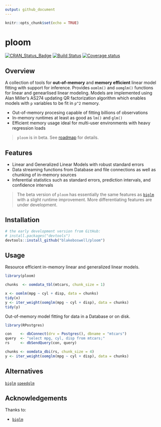 ```yaml
---
output: github_document
---
```


```r
knitr::opts_chunk$set(echo = TRUE)
```

# ploom

[![CRAN_Status_Badge](https://www.r-pkg.org/badges/version/ploom)](https://cran.r-project.org/package=ploom)
[![Build Status](https://api.travis-ci.com/blakeboswell/ploom.svg?branch=develop)](https://api.travis-ci.com/blakeboswell/ploom)
[![Coverage status](https://codecov.io/gh/blakeboswell/ploom/branch/develop/graph/badge.svg)](https://codecov.io/github/blakeboswell/ploom?branch=develop)

<!-- [AppVeyor Build Status]() -->
<!-- [Coverage Status]() -->

## Overview

A collection of tools for __out-of-memory__ and __memory efficient__ linear model fitting with support for inference. Provides `oomlm()` and `oomglm()` functions for linear and genearlised linear modeling.  Models are implemented using Alan Miller's AS274 updating QR factorization algorithm which enables models with `p` variables to be fit in `p^2` memory.

- Out-of-memory procesing capable of fitting billions of observations
- In-memory runtimes at least as good as `lm()` and `glm()`
- Efficient memory usage ideal for multi-user environments with heavy regression loads

> `ploom` is in beta. See [roadmap]() for details.

## Features

- Linear and Generalized Linear Models with robust standard errors
- Data streaming functions from Database and file connections as well as
  chunking of in-memory sources
- Inferential statistics such as standard errors, prediction intervals,
  and confidence intervals

> The beta version of `ploom` has essentially the same features as [`biglm`](https://cran.r-project.org/web/packages/biglm/index.html) with a slight runtime improvement. More differentiating features are under development.

## Installation

```r
# the early development version from GitHub:
# install.packages("devtools")
devtools::install_github("blakeboswell/ploom")
```

## Usage

Resource efficient in-memory linear and generalized linear models. 

```r
library(ploom)

chunks  <- oomdata_tbl(mtcars, chunk_size = 1)

x <- oomlm(mpg ~ cyl + disp, data = chunks)
tidy(x)
y <- iter_weight(oomglm(mpg ~ cyl + disp), data = chunks)
tidy(y)
```

Out-of-memory model fitting for data in a Database or on disk.

```r
library(RPostgres)

con    <- dbConnect(drv = Postgres(), dbname = "mtcars")
query  <- "select mpg, cyl, disp from mtcars;"
rs     <- dbSendQuery(con, query)

chunks <- oomdata_dbi(rs, chunk_size = 4)
y <- iter_weight(oomglm(mpg ~ cyl + disp), data = chunks)
```

## Alternatives

[`biglm`](https://cran.r-project.org/web/packages/biglm/index.html)
[`speedglm`](https://cran.r-project.org/web/packages/speedglm/index.html)

## Acknowledgements

Thanks to:

- [`biglm`](https://cran.r-project.org/web/packages/biglm/index.html)